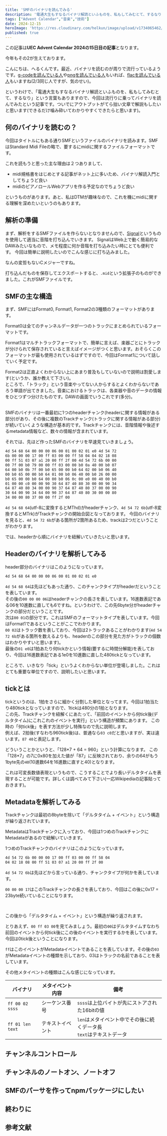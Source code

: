```yaml
---
title: 'SMFのバイナリを読んでみる'
description: '電通大生もすなるバイナリ解読といふものを、私もしてみむとて、するなり'
tags: ["Advent Calendar","音楽","技術"]
date: 2024-12-15
heroImage: 'https://res.cloudinary.com/helkun/image/upload/v1734065462/helkun.dev/blog/smf-binary/heroImage.png'
published: true
---
```

この記事は**UEC Advent Calendar 2024の15日目の記事**となります。

<UrlCard url='https://adventar.org/calendars/10127'/>

今年もその2が生えております。

<UrlCard url='https://adventar.org/calendars/10198'/>

こんにちは、へるくんです。最近、バイナリを読むのが周りで流行っているようです。[g-codeを読んでいる人](https://x.com/McbeEringi)や[pngを読んでいる人](https://x.com/McbeEringi)もいれば、[flacを読んでいる人](https://y-chan.dev/blog/reading-flac-binary/)もいますね(2/3同じ人ですが、気のせい)。

というわけで、「電通大生もすなるバイナリ解読といふものを、私もしてみむとて、するなり」という言葉もありますので、今回は流行りに乗ってバイナリを読んでみたという記事です。ついでにアウトプットがてら拙い文章で解説もしたいと思います(できるだけ噛み砕いてわかりやすくできたらと思います)。

## 何のバイナリを読むの？
今回はタイトルにもある通りSMFというファイルのバイナリを読みます。SMFはStandard Midi Fileの略で、要するにmidiに関するファイルフォーマットです。

これを読もうと思った主な理由は２つありまして、
<Box>
- midi規格書をはじめとする記事がネット上に多いため、バイナリ解読入門としてちょうど良い
- midiのピアノロールWebアプリを作る予定なのでちょうど良い
</Box>
というものがあります。あと、私はDTMが趣味なので、これを機にmidiに関する理解を深めたいというのもあります。

## 解析の準備
まず、解析をするSMFファイルを作らないとなりませんので、[Signal](https://signal.vercel.app/)というものを使用して適当に音階を打ち込んでいきます。
SignalはWeb上で動く簡易的なDAWみたいなもので、メモ程度に何か音階を打ち込みたい時にとても便利です。
今回は簡単に説明したいのでこんな感じに打ち込みました。

<ImgCard title='なんというか...こうよ！' alt='C+E+G' url='https://res.cloudinary.com/helkun/image/upload/v1733811922/helkun.dev/blog/smf-binary/signal.png'/>

なんの変哲もないCメジャーですね。

打ち込んだものを保存してエクスポートすると、`.mid`という拡張子のものができました。これがSMFファイルです。

## SMFの主な構造
まず、SMFにはFormat0, Format1, Format2の3種類のフォーマットがあります。

Format0は全てのチャンネルデータが一つのトラックにまとめられているフォーマットです。

Format1はマルチトラックフォーマットで、簡単に言えば、楽器ごとにトラックが分けられて保存されていると言えばイメージがつくと思います。おそらくこのフォーマットが最も使用されているはずですので、今回はFormat1について話していく予定です。

Format2は正直よくわからない上にあまり普及もしていないので説明は割愛します(というか、誰か教えて下さい)。
<br/>
ところで、「トラック」という音楽やってない人からするとよくわからないであろう単語が出てきました。音楽におけるトラックは、各楽器や音のデータの情報をひとつずつ分けたものです。DAWの画面でいうこれです(多分)。

<ImgCard title='枠で囲ったやつがトラックひとつ分' alt='' url='' />

<br/>
SMFのバイナリは一番最初に1つのheaderチャンク(headerに関する情報がある部分)があり、その後に複数のTrackチャンク(トラックに関する情報がある部分)が続いていくような構造が基本的です。Trackチャンクには、音階情報や後述するmetadata情報など、数々の情報が含まれています。

それでは、先ほど作ったSMFのバイナリを早速見ていきましょう。

```txt title="c.mid" frame="terminal"
4d 54 68 64 00 00 00 06 00 01 00 02 01 e0 4d 54 72 
6b 00 00 00 17 00 ff 03 00 00 ff 58 04 04 02 18 08 
00 ff 51 03 07 a1 20 00 ff 2f 00 4d 54 72 6b 00 00 
00 7f 00 b0 79 00 00 ff 03 00 00 b0 0a 40 00 b0 07 
64 00 b0 0b 7f 00 b0 65 00 00 b0 64 02 00 b0 06 40 
00 b0 65 00 00 b0 64 01 00 b0 06 40 00 b0 26 00 00 
b0 65 00 00 b0 64 00 00 b0 06 0c 00 e0 00 40 00 b0 
01 00 00 c0 00 00 90 30 64 87 40 80 30 00 00 90 34 
64 87 40 80 34 00 00 90 37 64 87 40 80 37 00 00 90 
30 64 00 90 34 64 00 90 37 64 87 40 80 30 00 00 80 
34 00 00 80 37 00 00 ff 2f 00
```

`4d 54 68 64`(utf-8に変換するとMThd)がheaderチャンク、`4d 54 72 6b`(utf-8変換するとMTrk)がTrackチャンクの開始合図となっております。
今回のバイナリを見ると、`4d 54 72 6b`がある箇所が2箇所あるため、trackは2つだということがわかります。

では、headerから順にバイナリを紐解いていきたいと思います。

## Headerのバイナリを解析してみる
header部分のバイナリはこのようになっています。
```txt title="header Chunk" frame="terminal"
4d 54 68 64 00 00 00 06 00 01 00 02 01 e0 
```
`4d 54 68 64`は先ほどもあった通り、このチャンクタイプがheaderだということを表しています。
<br/>
その後の`00 00 00 06`はheaderチャンクの長さを表しています。16進数表記である06を10進数に直しても6ですね。というわけで、この先6byte分がheaderチャンクの部分だということです。
<br/>
次は`00 01`の部分です。これはSMFのフォーマットタイプを表しています。今回はFormat1であるということがここでわかります。
<br/>
`00 02`はトラック数を表しており、今回は2トラックあることがわかります(`4d 54 72 6b`がある箇所を数えるよりも、headerのこの部分を見た方がトラックの個数はわかりやすいと思います)。
<br/>
最後の`01 e0`は1拍あたり何tickかという情報(要するに時間分解能)を表しており、今回は16進数表記である1e0を10進数に直した480tickとなっています。

ところで、いきなり「tick」というよくわからない単位が登場しました。これはとても重要な単位ですので、説明したいと思います。

## tickとは
tickというのは、1拍をさらに細かく分割した単位となってます。今回は1拍当たり480tickとなっていますので、1tickは480分の1拍となります。
<br/>
この先、Trackチャンクを紐解くにあたって、「前回のイベントから何tick後(デルタタイム)にこれこれのイベントを実行」という構造が頻繁にあります。
この時の「何tick後」を表す方法が少し特殊なので先に説明します。
<br/>
例えば、2拍後(すなわち960tick後)は、普通なら`03 c0`だと思いますが、実は違います。`87 40`と表記します。

どういうことかというと、「128\*7 + 64 = 960」という計算になります。
この「128\*7」の7に0x80を加えた値が「87」に反映されており、余りの64がもう1byte先の`40`(10進数64を16進数に直すと40)となります。

これは可変長数値表現というもので、こうすることでより長いデルタタイムを表現することが可能です。詳しくは調べてみて下さい(一応Wikipediaの記事貼っておきます)。

<UrlCard url='https://ja.wikipedia.org/wiki/%E5%8F%AF%E5%A4%89%E9%95%B7%E6%95%B0%E5%80%A4%E8%A1%A8%E7%8F%BE'/>

## Metadataを解析してみる
Trackチャンクは最初の8byteを除いて「デルタタイム + イベント」という構造が繰り返されています。

MetadataはTrackチャンクに入っており、今回は1つめのTrackチャンクにMetadataがあるので紐解いていきます。

1つめのTrackチャンクのバイナリはこのようになっています。
```txt title="Track Chunk" frame="terminal"
4d 54 72 6b 00 00 00 17 00 ff 03 00 00 ff 58 04 
04 02 18 08 00 ff 51 03 07 a1 20 00 ff 2f 00
```
`4d 54 72 6b`は先ほどから言っている通り、チャンクタイプが何かを表しています。

`00 00 00 17`はこのTrackチャンクの長さを表しており、今回はこの後に0x17 = 23byte続いていることになります。

<br/>

この後から「デルタタイム + イベント」という構造が繰り返されます。

とりあえず、`00 ff 03 00`を見てみましょう。最初の`00`はデルタタイムすなわち前回のイベントから何tick後にこの後のイベントを実行するかを表しています。
今回は0tick後ということになります。

`ff`はこのイベントがMetadataイベントであることを表しています。その後の`03`がMetadataイベントの種類を示しており、03はトラックの名前であることを表しています。



その他メタイベントの種類はこんな感じになっています。

| バイナリ | メタイベント内容 | 備考 |
| --- | --- | --- |
| `ff 00 02 ssss` | シーケンス番号 | `ssss`は上位バイトが先にストアされた16bitの値 |
| `ff 01 len text` | テキストイベント | `len`はメタイベント中でその後に続くデータ長<br/>`text`はテキストデータ |

## チャンネルコントロール

## チャンネルのノートオン、ノートオフ

## SMFのパーサを作ってnpmパッケージにしたい

## 終わりに

## 参考文献